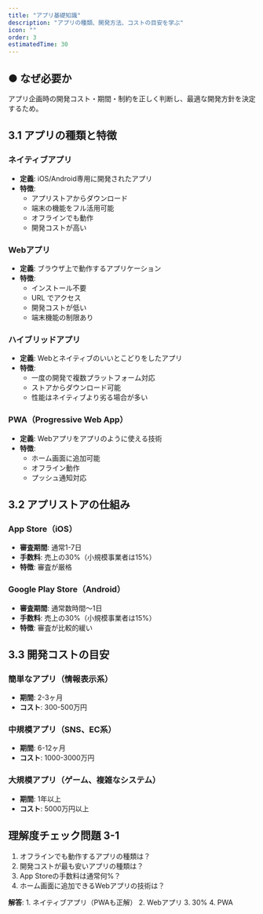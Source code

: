 ```yaml
---
title: "アプリ基礎知識"
description: "アプリの種類、開発方法、コストの目安を学ぶ"
icon: ""
order: 3
estimatedTime: 30
---
```


## ● なぜ必要か

アプリ企画時の開発コスト・期間・制約を正しく判断し、最適な開発方針を決定するため。

## 3.1 アプリの種類と特徴

### ネイティブアプリ

- **定義**: iOS/Android専用に開発されたアプリ
- **特徴**:
  - アプリストアからダウンロード
  - 端末の機能をフル活用可能
  - オフラインでも動作
  - 開発コストが高い

### Webアプリ

- **定義**: ブラウザ上で動作するアプリケーション
- **特徴**:
  - インストール不要
  - URL でアクセス
  - 開発コストが低い
  - 端末機能の制限あり

### ハイブリッドアプリ

- **定義**: Webとネイティブのいいとこどりをしたアプリ
- **特徴**:
  - 一度の開発で複数プラットフォーム対応
  - ストアからダウンロード可能
  - 性能はネイティブより劣る場合が多い

### PWA（Progressive Web App）

- **定義**: Webアプリをアプリのように使える技術
- **特徴**:
  - ホーム画面に追加可能
  - オフライン動作
  - プッシュ通知対応

## 3.2 アプリストアの仕組み

### App Store（iOS）

- **審査期間**: 通常1-7日
- **手数料**: 売上の30%（小規模事業者は15%）
- **特徴**: 審査が厳格

### Google Play Store（Android）

- **審査期間**: 通常数時間〜1日
- **手数料**: 売上の30%（小規模事業者は15%）
- **特徴**: 審査が比較的緩い

## 3.3 開発コストの目安

### 簡単なアプリ（情報表示系）

- **期間**: 2-3ヶ月
- **コスト**: 300-500万円

### 中規模アプリ（SNS、EC系）

- **期間**: 6-12ヶ月
- **コスト**: 1000-3000万円

### 大規模アプリ（ゲーム、複雑なシステム）

- **期間**: 1年以上
- **コスト**: 5000万円以上

## 理解度チェック問題 3-1

1. オフラインでも動作するアプリの種類は？
2. 開発コストが最も安いアプリの種類は？
3. App Storeの手数料は通常何%？
4. ホーム画面に追加できるWebアプリの技術は？

**解答**: 1. ネイティブアプリ（PWAも正解） 2. Webアプリ 3. 30% 4. PWA
